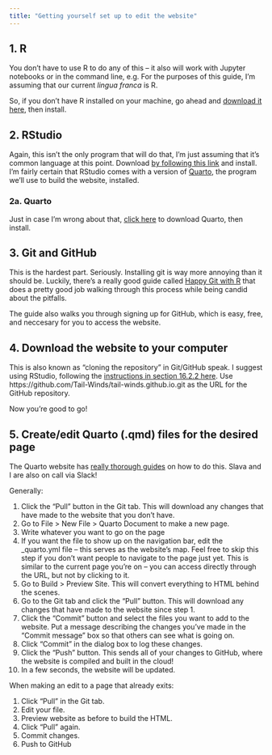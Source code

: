 ```yaml
---
title: "Getting yourself set up to edit the website"
---
```


## 1. R

You don't have to use R to do any of this -- it also will work with Jupyter notebooks or in the command line, e.g. For the purposes of this guide, I'm assuming that our current *lingua franca* is R.

So, if you don't have R installed on your machine, go ahead and [download it here](https://cran.r-project.org/), then install.

## 2. RStudio

Again, this isn't the only program that will do that, I'm just assuming that it's common language at this point. Download [by following this link](https://posit.co/download/rstudio-desktop/) and install. I'm fairly certain that RStudio comes with a version of [Quarto](https://quarto.org/), the program we'll use to build the website, installed.

### 2a. Quarto

Just in case I'm wrong about that, [click here](https://quarto.org/docs/get-started/) to download Quarto, then install.

## 3. Git and GitHub

This is the hardest part. Seriously. Installing git is way more annoying than it should be. Luckily, there's a really good guide called [Happy Git with R](https://happygitwithr.com/install-intro.html) that does a pretty good job walking through this process while being candid about the pitfalls.

The guide also walks you through signing up for GitHub, which is easy, free, and neccesary for you to access the website.

## 4. Download the website to your computer

This is also known as "cloning the repository" in Git/GitHub speak. I suggest using RStudio, following the [instructions in section 16.2.2 here](https://happygitwithr.com/existing-github-first.html#rstudio-ide-1). Use https://github.com/Tail-Winds/tail-winds.github.io.git as the URL for the GitHub repository.

Now you're good to go!

## 5. Create/edit Quarto (.qmd) files for the desired page

The Quarto website has [really thorough guides](https://quarto.org/docs/get-started/hello/rstudio.html) on how to do this. Slava and I are also on call via Slack!

Generally:

1. Click the "Pull" button in the Git tab. This will download any changes that have made to the website that you don't have.
2. Go to File > New File > Quarto Document to make a new page.
3. Write whatever you want to go on the page
4. If you want the file to show up on the navigation bar, edit the _quarto.yml file -- this serves as the website's map. Feel free to skip this step if you don't want people to navigate to the page just yet. This is similar to the current page you're on -- you can access directly through the URL, but not by clicking to it.
5. Go to Build > Preview Site. This will convert everything to HTML behind the scenes.
6. Go to the Git tab and click the "Pull" button. This will download any changes that have made to the website since step 1.
7. Click the "Commit" button and select the files you want to add to the website. Put a message describing the changes you've made in the "Commit message" box so that others can see what is going on.
8. Click "Commit" in the dialog box to log these changes.
9. Click the "Push" button. This sends all of your changes to GitHub, where the website is compiled and built in the cloud!
10. In a few seconds, the website will be updated.

When making an edit to a page that already exits:

1. Click "Pull" in the Git tab.
2. Edit your file.
3. Preview website as before to build the HTML.
4. Click "Pull" again.
5. Commit changes.
6. Push to GitHub

